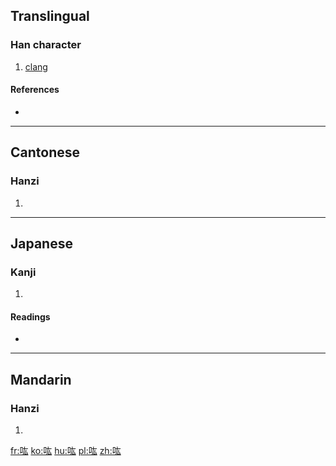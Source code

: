 ==Translingual==

===Han character===
{{Han char|rn=30|rad=口|as=04|sn=7|four=6403<sub>2</sub>|canj=口大戈 (RKI)|ids=⿰[[口]][[厷]]}}

# [[clang]]

====References====
* {{Han ref|kx=0178.240|dkj=03360|dj=0396.100|hdz=10587.070|uh=5430|ud=21552|bh=CA76|bd=51830}}

----

==Cantonese==

===Hanzi===
{{yue-hanzi|jyut=|y=wang4}}

# {{defn|lang=yue|sort=口04}}

----

==Japanese==

===Kanji===
{{ja-kanji|grade=|rs=口04}}

# {{defn|lang=ja|sort=口04}}

====Readings====
* {{ja-readings|on=[[こう]] (kō)|kun=}}

----

==Mandarin==

===Hanzi===
{{cmn-hanzi|pin=[[hóng]] ([[hong2]])|wg=hung<sup>2</sup>}}

# {{defn|lang=cmn|sort=口04}}

[[fr:吰]]
[[ko:吰]]
[[hu:吰]]
[[pl:吰]]
[[zh:吰]]